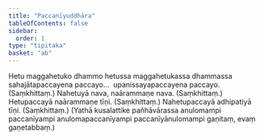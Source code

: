 ```yaml
---
title: "Paccanīyuddhāra"
tableOfContents: false
sidebar:
  order: 1
type: "tipitaka"
basket: "ab"
---
```



<DynamicBreadcrumb />

<Division number="467">

<Paragraph number="1023">
Hetu maggahetuko dhammo hetussa maggahetukassa dhammassa sahajātapaccayena paccayo…  upanissayapaccayena paccayo. (Saṃkhittaṃ.)
</Paragraph>

</Division>
<Division number="468">

<Paragraph number="1024">
Nahetuyā nava, naārammaṇe nava. (Saṃkhittaṃ.)
</Paragraph>

<Paragraph number="1025">
Hetupaccayā naārammaṇe tīṇi. (Saṃkhittaṃ.)
</Paragraph>

<Paragraph number="1026">
Nahetupaccayā adhipatiyā tīṇi. (Saṃkhittaṃ.)
</Paragraph>

<Paragraph number="1027">
(Yathā kusalattike pañhāvārassa anulomampi paccanīyampi anulomapaccanīyampi paccanīyānulomampi gaṇitaṃ, evaṃ gaṇetabbaṃ.)
</Paragraph>
</Division>